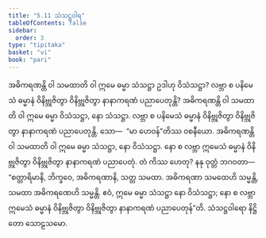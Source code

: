 ```yaml
---
title: "5.11 သံသဋ္ဌဝါရ"
tableOfContents: false
sidebar:
  order: 3
type: "tipitaka"
basket: "vi"
book: "pari"
---
```



<DynamicBreadcrumb />

<Division number="306" book="pari">

<Paragraph number="1328" book="pari">
အဓိကရဏန္တိ ဝါ သမထာတိ ဝါ ဣမေ ဓမ္မာ သံသဋ္ဌာ ဥဒါဟု ဝိသံသဋ္ဌာ? လဗ္ဘာ စ ပနိမေသံ ဓမ္မာနံ ဝိနိဗ္ဘုဇိတွာ ဝိနိဗ္ဘုဇိတွာ နာနာကရဏံ ပညာပေတုန္တိ?
</Paragraph>

<Paragraph number="1329" book="pari">
အဓိကရဏန္တိ ဝါ သမထာတိ ဝါ ဣမေ ဓမ္မာ ဝိသံသဋ္ဌာ, နော သံသဋ္ဌာ. လဗ္ဘာ စ ပနိမေသံ ဓမ္မာနံ ဝိနိဗ္ဘုဇိတွာ ဝိနိဗ္ဘုဇိတွာ နာနာကရဏံ ပညာပေတုန္တိ. သော—  “မာ ဟေဝန်”တိဿ ဝစနီယော. အဓိကရဏန္တိ ဝါ သမထာတိ ဝါ ဣမေ ဓမ္မာ သံသဋ္ဌာ, နော ဝိသံသဋ္ဌာ. နော စ လဗ္ဘာ ဣမေသံ ဓမ္မာနံ ဝိနိဗ္ဘုဇိတွာ ဝိနိဗ္ဘုဇိတွာ နာနာကရဏံ ပညာပေတုံ. တံ ကိဿ ဟေတု? နနု ဝုတ္တံ ဘဂဝတာ—  “စတ္တာရိမာနိ, ဘိက္ခဝေ, အဓိကရဏာနိ, သတ္တ သမထာ. အဓိကရဏာ သမထေဟိ သမ္မန္တိ, သမထာ အဓိကရဏေဟိ သမ္မန္တိ. ဧဝံ, ဣမေ ဓမ္မာ သံသဋ္ဌာ နော ဝိသံသဋ္ဌာ; နော စ လဗ္ဘာ ဣမေသံ ဓမ္မာနံ ဝိနိဗ္ဘုဇိတွာ ဝိနိဗ္ဘုဇိတွာ နာနာကရဏံ ပညာပေတုန်”တိ.

</Paragraph>
</Division>

<Paragraph number="1330" type="center" book="pari">
သံသဋ္ဌဝါရော နိဋ္ဌိတော သောဠသမော.
</Paragraph>